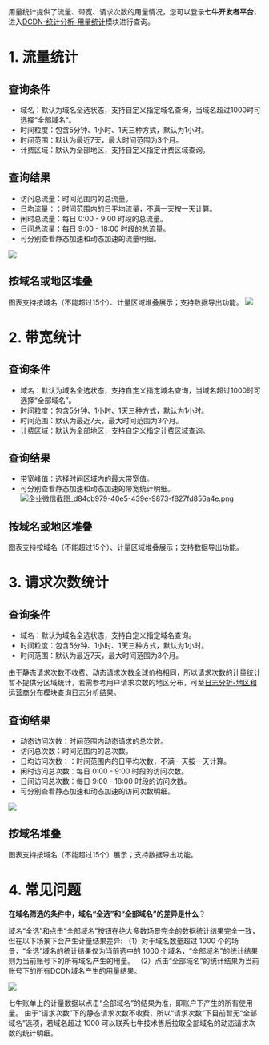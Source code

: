 用量统计提供了流量、带宽、请求次数的用量情况，您可以登录**七牛开发者平台**，进入[DCDN-统计分析-用量统计](https://portal.qiniu.com/dcdn/statistics-v2/usage/flow "DCDN-统计分析-用量统计")模块进行查询。

# 1. 流量统计


## 查询条件
* 域名：默认为域名全选状态，支持自定义指定域名查询，当域名超过1000时可选择“全部域名”。
* 时间粒度：包含5分钟、1小时、1天三种方式，默认为1小时。
* 时间范围：默认为最近7天，最大时间范围为3个月。
* 计费区域：默认为全部地区，支持自定义指定计费区域查询。

## 查询结果

- 访问总流量：时间范围内的总流量。
- 日均流量：：时间范围内的日平均流量，不满一天按一天计算。
- 闲时总流量：每日 0:00 - 9:00 时段的总流量。
- 日间总流量：每日 9:00 - 18:00 时段的总流量。
- 可分别查看静态加速和动态加速的流量明细。

![](https://dn-odum9helk.qbox.me/Fsk23H09pSSJNG29rasC4JSum3Mz)

## 按域名或地区堆叠
图表支持按域名（不能超过15个）、计量区域堆叠展示；支持数据导出功能。
![](https://dn-odum9helk.qbox.me/FjnQmzEaag8LLUl0CvE2TjvC8XdM)

# 2. 带宽统计

## 查询条件
* 域名：默认为域名全选状态，支持自定义指定域名查询，当域名超过1000时可选择“全部域名”。
* 时间粒度：包含5分钟、1小时、1天三种方式，默认为1小时。
* 时间范围：默认为最近7天，最大时间范围为3个月。
* 计费区域：默认为全部地区，支持自定义指定计费区域查询。

## 查询结果
- 带宽峰值：选择时间区域内的最大带宽值。
- 可分别查看静态加速和动态加速的带宽统计明细。
![企业微信截图_d84cb979-40e5-439e-9873-f827fd856a4e.png](https://dn-odum9helk.qbox.me/FhIEeRJ0mhaVU5tZW8quAu_lPNPg)
## 按域名或地区堆叠
图表支持按域名（不能超过15个）、计量区域堆叠展示；支持数据导出功能。

# 3. 请求次数统计
## 查询条件
* 域名：默认为域名全选状态，支持自定义指定域名查询。
* 时间粒度：包含5分钟、1小时、1天三种方式，默认为1小时。
* 时间范围：默认为最近7天，最大时间范围为3个月。

由于静态请求次数不收费、动态请求次数全球价格相同，所以请求次数的计量统计暂不提供分区域统计，若需参考用户请求次数的地区分布，可至[日志分析-地区和运营商分布](https://portal.qiniu.com/cdn/statistics-v2/log/access)模块查询日志分析结果。

## 查询结果
- 动态访问次数：时间范围内动态请求的总次数。
- 访问总次数：时间范围内的总次数。
- 日均访问次数：：时间范围内的日平均次数，不满一天按一天计算。
- 闲时访问总次数：每日 0:00 - 9:00 时段的访问次数。
- 日间访问总次数：每日 9:00 - 18:00 时段的访问次数。
- 可分别查看静态加速和动态加速的访问次数明细。

![](https://dn-odum9helk.qbox.me/FtLuxicFli8aZPd1ixdISKtacPE1)

## 按域名堆叠
图表支持按域名（不能超过15个）展示；支持数据导出功能。

# 4. 常见问题
 <span id="all-selected">**在域名筛选的条件中，域名“全选”和“全部域名”的差异是什么**？</span>

域名“全选”和点击“全部域名”按钮在绝大多数场景完全的数据统计结果完全一致，但在以下场景下会产生计量结果差异:
（1）对于域名数量超过 1000 个的场景，“全选”域名的统计结果仅为当前选中的 1000 个域名，“全部域名”的统计结果则为当前账号下的所有域名产生的用量。
（2）点击“全部域名”的统计结果为当前账号下的所有DCDN域名产生的用量结果。

![](https://dn-odum9helk.qbox.me/FvQEXeqpglDwD-fJ7TddIYAjY9Pp)

七牛账单上的计量数据以点击“全部域名”的结果为准，即账户下产生的所有使用量。
由于“请求次数”下的静态请求次数不收费，所以“请求次数”下目前暂无“全部域名”选项，若域名超过 1000 可以联系七牛技术售后拉取全部域名的动态请求次数的统计明细。 